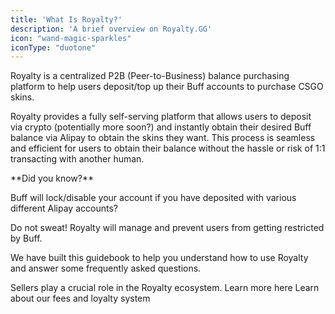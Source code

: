 ```yaml
---
title: 'What Is Royalty?'
description: 'A brief overview on Royalty.GG'
icon: "wand-magic-sparkles"
iconType: "duotone"
---
```


Royalty is a centralized P2B (Peer-to-Business) balance purchasing platform to help users deposit/top up their Buff accounts to purchase CSGO skins.

Royalty provides a fully self-serving platform that allows users to deposit via crypto (potentially more soon?) and instantly obtain their desired Buff balance via Alipay to obtain the skins they want. This process is seamless and efficient for users to obtain their balance without the hassle or risk of 1:1 transacting with another human.

<Info>
  **Did you know?** 

Buff will lock/disable your account if you have deposited with various different Alipay accounts?

Do not sweat! Royalty will manage and prevent users from getting restricted by Buff.
</Info>

We have built this guidebook to help you understand how to use Royalty and answer some frequently asked questions.

<CardGroup cols={2}>
  <Card title="Become a seller" icon="piggy-bank" iconType="duotone" href="/4sellers">
    Sellers play a crucial role in the Royalty ecosystem. Learn more here
  </Card>
  <Card title="Royalty loyalty" icon="crown" iconType="duotone" href="/fees-loyalty/buyer-fees">
    Learn about our fees and loyalty system
  </Card>
</CardGroup>
